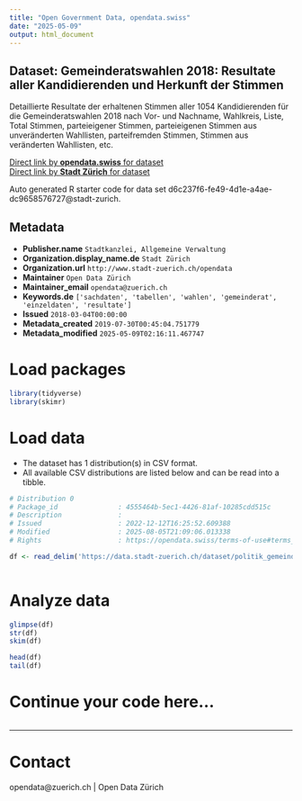 ```yaml
---
title: "Open Government Data, opendata.swiss"
date: "2025-05-09"
output: html_document
---
```


## Dataset: Gemeinderatswahlen 2018: Resultate aller Kandidierenden und Herkunft der Stimmen

Detaillierte Resultate der erhaltenen Stimmen aller 1054 Kandidierenden für die Gemeinderatswahlen 2018 nach Vor- und Nachname, Wahlkreis, Liste, Total Stimmen, parteieigener Stimmen, parteieigenen Stimmen aus unveränderten Wahllisten, parteifremden Stimmen, Stimmen aus veränderten Wahllisten, etc.



[Direct link by **opendata.swiss** for dataset](https://opendata.swiss/de/dataset/gemeinderatswahlen-2018-resultate-aller-kandidierenden-und-herkunft-der-stimmen2)<br>
[Direct link by **Stadt Zürich** for dataset](https://data.stadt-zuerich.ch/dataset/politik_gemeinderatswahlen_2018_resultate)

Auto generated R starter code for data set d6c237f6-fe49-4d1e-a4ae-dc9658576727@stadt-zurich.

## Metadata

- **Publisher.name** `Stadtkanzlei, Allgemeine Verwaltung`
- **Organization.display_name.de** `Stadt Zürich`
- **Organization.url** `http://www.stadt-zuerich.ch/opendata`
- **Maintainer** `Open Data Zürich`
- **Maintainer_email** `opendata@zuerich.ch`
- **Keywords.de** `['sachdaten', 'tabellen', 'wahlen', 'gemeinderat', 'einzeldaten', 'resultate']`
- **Issued** `2018-03-04T00:00:00`
- **Metadata_created** `2019-07-30T00:45:04.751779`
- **Metadata_modified** `2025-05-09T02:16:11.467747`


# Load packages

```r

library(tidyverse)
library(skimr)

```

# Load data

-   The dataset has 1 distribution(s) in CSV format.
-   All available CSV distributions are listed below and can be read into a tibble.

```r

# Distribution 0
# Package_id               : 4555464b-5ec1-4426-81af-10285cdd515c
# Description              : 
# Issued                   : 2022-12-12T16:25:52.609388
# Modified                 : 2025-08-05T21:09:06.013338
# Rights                   : https://opendata.swiss/terms-of-use#terms_open

df <- read_delim('https://data.stadt-zuerich.ch/dataset/politik_gemeinderatswahlen_2018_resultate/download/GRW_2018_resultate_und_herkunft_der_stimmen.csv')



```

# Analyze data

```r

glimpse(df)
str(df)
skim(df)

head(df)
tail(df)

```

# Continue your code here...

```r

```

------------------------------------------------------------------------

# Contact

opendata@zuerich.ch | Open Data Zürich
